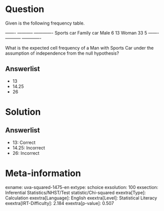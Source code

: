 Question
========

Given is the following frequency table.

  ------- ----------- ------------- Sports car Family car Male 6 13 Woman 33 5 ------- ----------- -------------

What is the expected cell frequency of a Man with Sports Car under the assumption of independence from the null hypothesis?

Answerlist
----------

* 13
* 14.25
* 26

Solution
========

Answerlist
----------

* 13: Correct
* 14.25: Incorrect
* 26: Incorrect

Meta-information
================
exname: uva-squared-1475-en
extype: schoice
exsolution: 100
exsection: Inferential Statistics/NHST/Test statistic/Chi-squared
exextra[Type]: Calculation
exextra[Language]: English
exextra[Level]: Statistical Literacy
exextra[IRT-Difficulty]: 2.184
exextra[p-value]: 0.507
